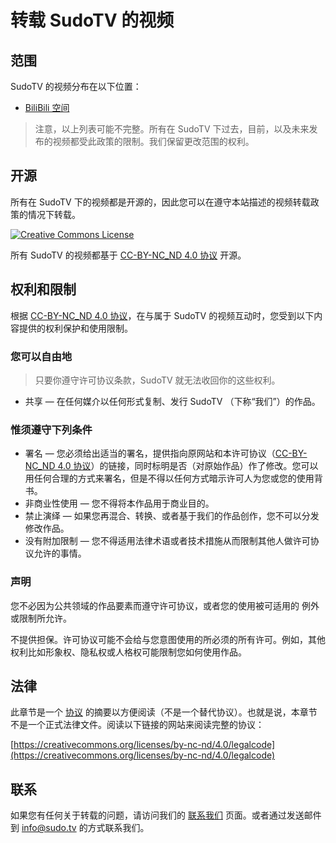 # 转载 SudoTV 的视频

## 范围

SudoTV 的视频分布在以下位置：

- [BiliBili 空间](https://space.bilibili.com/351184)

> 注意，以上列表可能不完整。所有在 SudoTV 下过去，目前，以及未来发布的视频都受此政策的限制。我们保留更改范围的权利。

## 开源

所有在 SudoTV 下的视频都是开源的，因此您可以在遵守本站描述的视频转载政策的情况下转载。

<p>
    <a rel="license" href="http://creativecommons.org/licenses/by-nc-nd/4.0/">
        <img 
            alt="Creative Commons License" 
            style={{borderWidth:0}}
            src="https://i.creativecommons.org/l/by-nc-nd/4.0/88x31.png" 
        />
    </a>
</p>

所有 SudoTV 的视频都基于 [CC-BY-NC_ND 4.0 协议](http://creativecommons.org/licenses/by-nc-nd/4.0/) 开源。

## 权利和限制

根据 [CC-BY-NC_ND 4.0 协议](http://creativecommons.org/licenses/by-nc-nd/4.0/)，在与属于 SudoTV 的视频互动时，您受到以下内容提供的权利保护和使用限制。

### 您可以自由地

> 只要你遵守许可协议条款，SudoTV 就无法收回你的这些权利。

- 共享 — 在任何媒介以任何形式复制、发行 SudoTV （下称“我们”）的作品。

### 惟须遵守下列条件

- 署名 — 您必须给出适当的署名，提供指向原网站和本许可协议（[CC-BY-NC_ND 4.0 协议](http://creativecommons.org/licenses/by-nc-nd/4.0/)）的链接，同时标明是否（对原始作品）作了修改。您可以用任何合理的方式来署名，但是不得以任何方式暗示许可人为您或您的使用背书。
- 非商业性使用 — 您不得将本作品用于商业目的。
- 禁止演绎 — 如果您再混合、转换、或者基于我们的作品创作，您不可以分发修改作品。
- 没有附加限制 — 您不得适用法律术语或者技术措施从而限制其他人做许可协议允许的事情。

### 声明

您不必因为公共领域的作品要素而遵守许可协议，或者您的使用被可适用的 例外或限制所允许。

不提供担保。许可协议可能不会给与您意图使用的所必须的所有许可。例如，其他权利比如形象权、隐私权或人格权可能限制您如何使用作品。

## 法律

此章节是一个 [协议](https://creativecommons.org/licenses/by-nc-nd/4.0/legalcode) 的摘要以方便阅读（不是一个替代协议）。也就是说，本章节不是一个正式法律文件。阅读以下链接的网站来阅读完整的协议：

[https://creativecommons.org/licenses/by-nc-nd/4.0/legalcode](https://creativecommons.org/licenses/by-nc-nd/4.0/legalcode)

## 联系

如果您有任何关于转载的问题，请访问我们的 [联系我们](https://sudo.tv/contact) 页面。或者通过发送邮件到 [info@sudo.tv](mailto://info@sudo.tv) 的方式联系我们。
